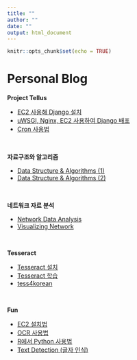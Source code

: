 ```yaml
---
title: ""
author: ""
date: ""
output: html_document
---
```


```r
knitr::opts_chunk$set(echo = TRUE)
```

# Personal Blog

**Project Tellus**  

- [EC2 사용해 Django 설치](docs/ProjectTellus/python_django.html)
- [uWSGI, Nginx, EC2 사용하여 Django 배포](docs/ProjectTellus/uwsgi_nginx.html)
- [Cron 사용법](docs/ProjectTellus/crontab_guide.html)

<br>

**자료구조와 알고리즘**

- [Data Structure & Algorithms (1)](docs/personal/datastructure_n_algorithms.html)  
- [Data Structure & Algorithms (2)](docs/personal/algorithm.html)  

<br>

**네트워크 자료 분석**

- [Network Data Analysis](docs/network/network_data_analysis.html)
- [Visualizing Network](docs/network/visualizing_network.html)

<br>

**Tesseract**

- [Tesseract 설치](docs/ocr/tesseract_install.html)  
- [Tesseract 학습](docs/tesseract/train_tesseract.html) 
- [tess4korean](https://github.com/whoareyouwhoami/tess4korean)

<br>

**Fun**

- [EC2 설치법](docs/ec2/ec2.html)  
- [OCR 사용법](docs/ocr/ocr.html)  
- [R에서 Python 사용법](docs/python_in_r/python_in_r.html)  
- [Text Detection (글자 인식)](docs/text_detection/text_detection.html)  


